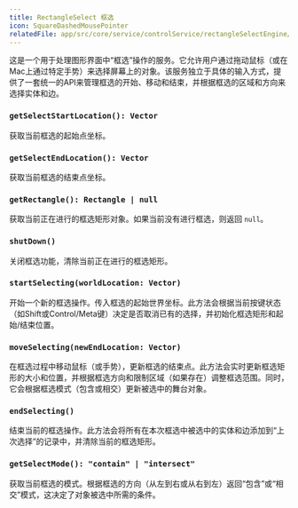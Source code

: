 ```yaml
---
title: RectangleSelect 框选
icon: SquareDashedMousePointer
relatedFile: app/src/core/service/controlService/rectangleSelectEngine/rectangleSelectEngine.tsx
---
```


这是一个用于处理图形界面中“框选”操作的服务。它允许用户通过拖动鼠标（或在Mac上通过特定手势）来选择屏幕上的对象。该服务独立于具体的输入方式，提供了一套统一的API来管理框选的开始、移动和结束，并根据框选的区域和方向来选择实体和边。

### `getSelectStartLocation(): Vector`

获取当前框选的起始点坐标。

### `getSelectEndLocation(): Vector`

获取当前框选的结束点坐标。

### `getRectangle(): Rectangle | null`

获取当前正在进行的框选矩形对象。如果当前没有进行框选，则返回 `null`。

### `shutDown()`

关闭框选功能，清除当前正在进行的框选矩形。

### `startSelecting(worldLocation: Vector)`

开始一个新的框选操作。传入框选的起始世界坐标。此方法会根据当前按键状态（如Shift或Control/Meta键）决定是否取消已有的选择，并初始化框选矩形和起始/结束位置。

### `moveSelecting(newEndLocation: Vector)`

在框选过程中移动鼠标（或手势），更新框选的结束点。此方法会实时更新框选矩形的大小和位置，并根据框选方向和限制区域（如果存在）调整框选范围。同时，它会根据框选模式（包含或相交）更新被选中的舞台对象。

### `endSelecting()`

结束当前的框选操作。此方法会将所有在本次框选中被选中的实体和边添加到“上次选择”的记录中，并清除当前的框选矩形。

### `getSelectMode(): "contain" | "intersect"`

获取当前框选的模式。根据框选的方向（从左到右或从右到左）返回“包含”或“相交”模式，这决定了对象被选中所需的条件。
